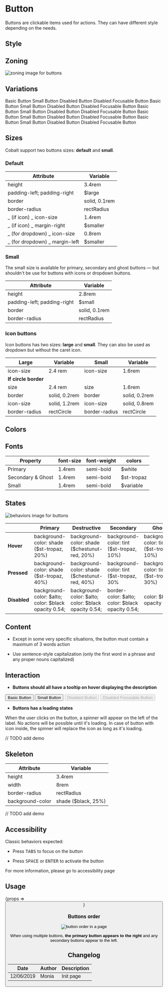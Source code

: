 
<Meta title="Components/Button" component={Button} />

# Button

Buttons are clickable items used for actions. They can have different style depending on the needs.

## Style

## Zoning

<img src={btnZoning} alt="zoning image for buttons" className="full" class="full" />

## Variations

<Preview>
  <Story name="primary">
		<Button.Primary onClick={action('clicked')}>Basic Button</Button.Primary>
		<Button.Primary small onClick={action('clicked')}>
			Small Button
		</Button.Primary>
		<Button.Primary disabled onClick={action('clicked')}>
			Disabled Button
		</Button.Primary>
		<Button.Primary disabled focusable onClick={action('clicked')}>
			Disabled Focusable Button
		</Button.Primary>
	</Story>
    <Story name="destructive">
		<Button.Destructive onClick={action('clicked')}>Basic Button</Button.Destructive>
        <Button.Destructive small onClick={action('clicked')}>
            Small Button
        </Button.Destructive>
        <Button.Destructive disabled onClick={action('clicked')}>
            Disabled Button
        </Button.Destructive>
        <Button.Destructive disabled focusable onClick={action('clicked')}>
            Disabled Focusable Button
        </Button.Destructive>
	</Story>
	  <Story name="secondary">
		<Button.Secondary onClick={action('clicked')}>Basic Button</Button.Secondary>
		<Button.Secondary small onClick={action('clicked')}>
			Small Button
		</Button.Secondary>
		<Button.Secondary disabled onClick={action('clicked')}>
			Disabled Button
		</Button.Secondary>
		<Button.Secondary disabled focusable onClick={action('clicked')}>
			Disabled Focusable Button
		</Button.Secondary>
	</Story>
	  <Story name="ghost">
		<Button.Ghost onClick={action('clicked')}>Basic Button</Button.Ghost>
		<Button.Ghost small onClick={action('clicked')}>
			Small Button
		</Button.Ghost>
		<Button.Ghost disabled onClick={action('clicked')}>
			Disabled Button
		</Button.Ghost>
		<Button.Ghost disabled focusable onClick={action('clicked')}>
			Disabled Focusable Button
		</Button.Ghost>
	</Story>
	  <Story name="icon">
		<Button.Icon onClick={action('clicked')} icon={'plus'}>
			Basic Button
		</Button.Icon>
		<Button.Icon small onClick={action('clicked')} icon={'plus'}>
			Small Button
		</Button.Icon>
		<Button.Icon disabled onClick={action('clicked')} icon={'plus'}>
			Disabled Button
		</Button.Icon>
		<Button.Icon disabled focusable onClick={action('clicked')} icon={'plus'}>
			Disabled Focusable Button
		</Button.Icon>
	</Story>
</Preview>

## Sizes

Cobalt support two buttons sizes: **default** and **small**.

### Default

| Attribute                      | Variable      |
| ------------------------------ | ------------- |
| height                         | 3.4rem        |
| padding-left; padding-right    | $large       |
| border                         | solid, 0.1rem |
| border-radius                  | rectRadius    |
| _ (if icon) _ icon-size        | 1.4rem        |
| _ (if icon) _ margin-right     | $smaller     |
| _ (for dropdown) _ icon-size   | 0.8rem        |
| _ (for dropdown) _ margin-left | $smaller     |

### Small

The small size is available for primary, secondary and ghost buttons — but shouldn't be use for buttons with icons or dropdown buttons.

| Attribute                   | Variable      |
| --------------------------- | ------------- |
| height                      | 2.8rem        |
| padding-left; padding-right | $small       |
| border                      | solid, 0.1rem |
| border-radius               | rectRadius    |

### Icon buttons

Icon buttons has two sizes: **large** and **small**. They can also be used as dropdown but without the caret icon.

| Large                | Variable      | Small         | Variable      |
| -------------------- | ------------- | ------------- | ------------- |
| icon-size            | 2.4 rem       | icon-size     | 1.6rem        |
| **If circle border** |
| size                 | 2.4 rem       | size          | 1.6rem        |
| border               | solid, 0.2rem | border        | solid, 0.2rem |
| icon-size            | solid, 1.2rem | icon-size     | solid, 0.8rem |
| border-radius        | rectCircle    | border-radius | rectCircle    |

## Colors

## Fonts

| Property          | font-size | font-weight | colors      |
| ----------------- | --------- | ----------- | ----------- |
| Primary           | 1.4rem    | semi-bold   | $white     |
| Secondary & Ghost | 1.4rem    | semi-bold   | $st-tropaz |
| Small             | 1.4rem    | semi-bold   | $variable  |

## States

<img src={btnBehaviors} alt="behaviors image for buttons" className="full" class="full" />

|              | Primary                                              | Destructive                                          | Secondary                                        | Ghost                                     | Icon                          |
| ------------ | ---------------------------------------------------- | ---------------------------------------------------- | ------------------------------------------------ | ----------------------------------------- | ----------------------------- |
| **Hover**    | background-color: shade ($st-tropaz, 20%)           | background-color: shade ($chestunut-red, 20%)       | background-color: tint ($st-tropaz, 10%)        | background-color: tint ($st-tropaz, 10%) | color: tint ($variable, 20%) |
| **Pressed**  | background-color: shade ($st-tropaz, 40%)           | background-color: shade ($chestunut-red, 40%)       | background-color: tint ($st-tropaz, 30%         | background-color: tint ($st-tropaz, 30%) | color: tint ($variable, 40%) |
| **Disabled** | background-color: $alto; color: $black opacity 0.54; | background-color: $alto; color: $black opacity 0.54; | border-color: $alto; color: $black opacity 0.54; | color: $black opacity 0.54;              | color: $black opacity 0.54;  |

## Content

- Except in some very specific situations, the button must contain a maximum of 3 words action

- Use sentence-style capitalization (only the first word in a phrase and any proper nouns capitalized)

## Interaction

- **Buttons should all have a tooltip on hover displaying the description**

<Preview>
  <Story name="basic">
		<Button onClick={action('clicked')}>Basic Button</Button>
		<Button small onClick={action('clicked')}>
			Small Button
		</Button>
		<Button disabled onClick={action('clicked')}>
			Disabled Button
		</Button>
		<Button disabled focusable onClick={action('clicked')}>
			Disabled Focusable Button
		</Button>
	</Story>
</Preview>

- **Buttons has a loading states**

When the user clicks on the button, a spinner will appear on the left of the label. No actions will be possible until it's loading.
In case of button with icon inside, the spinner will replace the icon as long as it's loading.

// TODO add demo

## Skeleton

| Attribute        | Variable             |
| ---------------- | -------------------- |
| height           | 3.4rem               |
| width            | 8rem                 |
| border-radius    | rectRadius           |
| background-color | shade ($black, 25%) |

// TODO add demo

## Accessibility

Classic behaviors expected:

- Press <kbd>TABS</kbd> to focus on the button

- Press <kbd>SPACE</kbd> or <kbd>ENTER</kbd> to activate the button

For more information, please go to accessibility page

## Usage

<Preview>
  <Story
    name="usage"
    height="20rem"
    args={{
      children: 'Lorem ipsum',
    }}
  >
    {props => <Button {...props} onClick={action('clicked')} />}
  </Story>
</Preview>

<Props story="usage" />

### Buttons order

<img src={btnOrder} alt="button order in a page" className="full" class="full" />

When using multiple buttons, **the primary button appears to the right** and any secondary buttons appear to the left.

## Changelog

| Date       | Author | Description |
| ---------- | ------ | ----------- |
| 12/06/2019 | Monia  | Init page   |
